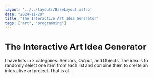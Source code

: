 ```yaml
---
layout: '../../layouts/BaseLayout.astro'
date: "2024-11-20"
title: "The Interactive Art Idea Generator"
tags: ["art", "programming"]
---
```



<DummyComponent />


# The Interactive Art Idea Generator

I have lists in 3 categories: Sensors, Output, and Objects. The idea is to randomly select one item from each list and combine them to create an interactive art project. That is all. 

<IdeaGenerator client:only />